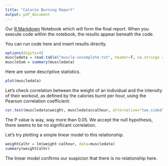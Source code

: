 ```yaml
---
title: "Calorie Burning Report"
output: pdf_document
---
```


Our [R Markdown](http://rmarkdown.rstudio.com) Notebook which will form the final report. When you execute code within the notebook, the results appear beneath the code. 

You can run code here and insert results directly.

```r
options(digits=4)
muscledata = read.table("muscle-incomplete.txt", header=T, na.strings = "NA")
muscleSum = summary(muscledata)
```
Here are some descriptive statistics.
```r
plot(muscledata)
```
Let's check correlation between the weight of an individual and the intensity of their workout, as defined by the calories burnt per hour, using the Pearson correlation coefficient:
```r
cor.test(muscledata$weight, muscledata$calhour, alternative="two.sided", method="pearson")
```
The P value is way, way more than 0.05. We accept the null hypothesis, there seems to be no significant correlation.

Let's try plotting a simple linear model to this relationship.
```r
weightCalhr = lm(weight~calhour, data=muscledata)
summary(weightCalhr)
```
The linear model confirms our suspicion that there is no relationship here.